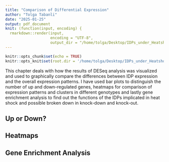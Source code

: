 ```yaml
---
title: "Comparison of Differential Expression"
author: "Tolga Tabanli"
date: "2025-01-25"
output: pdf_document
knit: (function(input, encoding) {
  rmarkdown::render(input,
                    encoding = "UTF-8",
                    output_dir = "/home/tolga/Desktop/IDPs_under_Heatshock/Knittings")})
---
```


```r
knitr::opts_chunk$set(echo = TRUE)
knitr::opts_knit$set(root.dir = '/home/tolga/Desktop/IDPs_under_Heatshock/Report-Markdown')
```

This chapter deals with how the results of DESeq analysis was visualized
and used to graphically compare the differences between IDP expression
and the overall expression patterns. I have used bar plots to distinguish
the number of up and down-regulated genes, heatmaps for comparison of
expression patterns and clusters in different genotypes and lastly
gene enrichment analysis to find out the functions of the IDPs
implicated in heat shock and possible broken down in knock-down and
knock-out.

## Up or Down?

## Heatmaps

## Gene Enrichment Analysis

